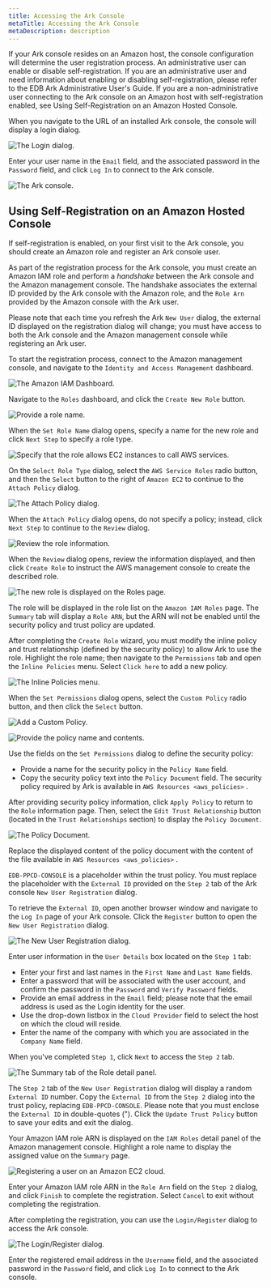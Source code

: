 ```yaml
---
title: Accessing the Ark Console
metaTitle: Accessing the Ark Console
metaDescription: description
---
```


If your Ark console resides on an Amazon host, the console configuration
will determine the user registration process. An administrative user can
enable or disable self-registration. If you are an administrative user
and need information about enabling or disabling self-registration,
please refer to the EDB Ark Administrative User's Guide. If you are a
non-administrative user connecting to the Ark console on an Amazon host
with self-registration enabled, see Using Self-Registration on an Amazon
Hosted Console.

When you navigate to the URL of an installed Ark console, the console
will display a login dialog.

![*The Login dialog.*](images/accessing_ark_console.png)

Enter your user name in the `Email` field, and the associated password
in the `Password` field, and click `Log In` to connect to the Ark
console.

![*The Ark console.*](images/accessing_ark_console_dashboard.png)

## Using Self-Registration on an Amazon Hosted Console

If self-registration is enabled, on your first visit to the Ark console,
you should create an Amazon role and register an Ark console user.

As part of the registration process for the Ark console, you must create
an Amazon IAM role and perform a *handshake* between the Ark console and
the Amazon management console. The handshake associates the external ID
provided by the Ark console with the Amazon role, and the `Role Arn`
provided by the Amazon console with the Ark user.

Please note that each time you refresh the Ark `New User` dialog, the
external ID displayed on the registration dialog will change; you must
have access to both the Ark console and the Amazon management console
while registering an Ark user.

To start the registration process, connect to the Amazon management
console, and navigate to the `Identity and Access Management` dashboard.

![*The Amazon IAM Dashboard.*](images/self_reg_welcome.png)

Navigate to the `Roles` dashboard, and click the `Create New Role`
button.

![*Provide a role name.*](images/self_reg_set_role_name.png)

When the `Set Role Name` dialog opens, specify a name for the new role
and click `Next Step` to specify a role type.

![*Specify that the role allows EC2 instances to call AWS
services.*](images/self_reg_role_type.png)

On the `Select Role Type` dialog, select the `AWS Service Roles` radio
button, and then the `Select` button to the right of `Amazon EC2` to
continue to the `Attach Policy` dialog.

![*The Attach Policy dialog.*](images/self_reg_attach_policy.png)

When the `Attach Policy` dialog opens, do not specify a policy; instead,
click `Next Step` to continue to the `Review` dialog.

![*Review the role information.*](images/self_reg_review.png)

When the `Review` dialog opens, review the information displayed, and
then click `Create Role` to instruct the AWS management console to
create the described role.

![*The new role is displayed on the Roles
page.*](images/self_reg_create_role.png)

The role will be displayed in the role list on the `Amazon IAM Roles`
page. The `Summary` tab will display a `Role ARN`, but the ARN will not
be enabled until the security policy and trust policy are updated.

After completing the `Create Role` wizard, you must modify the inline
policy and trust relationship (defined by the security policy) to allow
Ark to use the role. Highlight the role name; then navigate to the
`Permissions` tab and open the `Inline Policies` menu. Select `Click
here` to add a new policy.

![*The Inline Policies menu.*](images/self_reg_inline_policy.png)

When the `Set Permissions` dialog opens, select the `Custom Policy`
radio button, and then click the `Select` button.

![*Add a Custom Policy.*](images/self_reg_set_permissions.png)

![*Provide the policy name and
contents.*](images/self_reg_custom_policy.png)

Use the fields on the `Set Permissions` dialog to define the security
policy:

  - Provide a name for the security policy in the `Policy Name` field.
  - Copy the security policy text into the `Policy Document` field. The
    security policy required by Ark is available in `AWS
    Resources <aws_policies>` .

After providing security policy information, click `Apply Policy` to
return to the `Role` information page. Then, select the `Edit Trust
Relationship` button (located in the `Trust Relationships` section) to
display the `Policy Document`.

![*The Policy Document.*](images/self_reg_edit_trust_rel.png)

Replace the displayed content of the policy document with the content of
the file available in `AWS Resources <aws_policies>` .

`EDB-PPCD-CONSOLE` is a placeholder within the trust policy. You must
replace the placeholder with the `External ID` provided on the `Step 2`
tab of the Ark console `New User Registration` dialog.

To retrieve the `External ID`, open another browser window and navigate
to the `Log In` page of your Ark console. Click the `Register` button to
open the `New User Registration` dialog.

![*The New User Registration dialog.*](images/self_reg_reg_dialog.png)

Enter user information in the `User Details` box located on the `Step 1`
tab:

  - Enter your first and last names in the `First Name` and `Last Name`
    fields.
  - Enter a password that will be associated with the user account, and
    confirm the password in the `Password` and `Verify Password` fields.
  - Provide an email address in the `Email` field; please note that the
    email address is used as the Login identity for the user.
  - Use the drop-down listbox in the `Cloud Provider` field to select
    the host on which the cloud will reside.
  - Enter the name of the company with which you are associated in the
    `Company Name` field.

When you've completed `Step 1`, click `Next` to access the `Step 2` tab.

![*The Summary tab of the Role detail
panel.*](images/self_reg_role_detail.png)

The `Step 2` tab of the `New User Registration` dialog will display a
random `External ID` number. Copy the `External ID` from the `Step 2`
dialog into the trust policy, replacing `EDB-PPCD-CONSOLE`. Please note
that you must enclose the `External ID` in double-quotes ("). Click the
`Update Trust Policy` button to save your edits and exit the dialog.

Your Amazon IAM role ARN is displayed on the `IAM Roles` detail panel of
the Amazon management console. Highlight a role name to display the
assigned value on the `Summary` page.

![*Registering a user on an Amazon EC2
cloud.*](images/self_reg_step_two.png)

Enter your Amazon IAM role ARN in the `Role Arn` field on the `Step 2`
dialog, and click `Finish` to complete the registration. Select `Cancel`
to exit without completing the registration.

After completing the registration, you can use the `Login/Register`
dialog to access the Ark console.

![*The Login/Register dialog.*](images/accessing_ark_console.png)

Enter the registered email address in the `Username` field, and the
associated password in the `Password` field, and click `Log In` to
connect to the Ark console.
